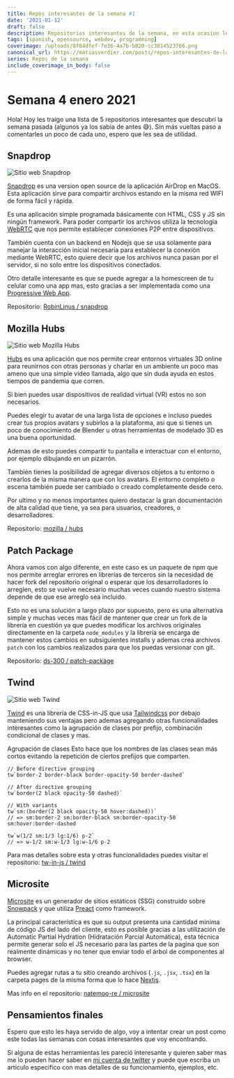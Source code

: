 ```yaml
---
title: Repos interesantes de la semana #1
date: '2021-01-12'
draft: false
description: Repositorios interesantes de la semana, en esta ocasion les traigo SnapDrop, Mozilla Hubs, Patch Package y Twind
tags: [spanish, opensource, webdev, programming]
coverimage: /uploads/8f84dfef-7e36-4a7b-b820-cc3814523766.png
canonical_url: https://matiasverdier.com/posts/repos-interesantes-de-la-semana-1
series: Repos de la semana
include_coverimage_in_body: false
---
```


# Semana 4 enero 2021

Hola! Hoy les traigo una lista de 5 repositorios interesantes que descubrí la semana pasada (algunos ya los sabia de antes 😅). Sin más vueltas paso a comentarles un poco de cada uno, espero que les sea de utilidad.

## Snapdrop

![Sitio web Snapdrop](https://dev-to-uploads.s3.amazonaws.com/i/8pkjtbaxogcea4qdovt8.png)

[Snapdrop](https://snapdrop.net/) es una version open source de la aplicación AirDrop en MacOS. Esta aplicación sirve para compartir archivos estando en la misma red WIFI de forma fácil y rápida.

Es una aplicación simple programada básicamente con HTML, CSS y JS sin ningún framework. Para poder compartir los archivos utiliza la tecnología [WebRTC](https://webrtc.org/) que nos permite establecer conexiones P2P entre dispositivos.

También cuenta con un backend en Nodejs que se usa solamente para manejar la interacción inicial necesaria para establecer la conexión mediante WebRTC, esto quiere decir que los archivos nunca pasan por el servidor, si no solo entre los dispositivos conectados.

Otro detalle interesante es que se puede agregar a la homescreen de tu celular como una app mas, esto gracias a ser implementada como una [Progressive Web App](https://web.dev/progressive-web-apps/).

Repositorio: [RobinLinus / snapdrop](https://github.com/RobinLinus/snapdrop)

## Mozilla Hubs

![Sitio web Mozilla Hubs](https://dev-to-uploads.s3.amazonaws.com/i/948j2xfely6ekl2fyke5.png)

[Hubs](https://hubs.mozilla.com/) es una aplicación que nos permite crear entornos virtuales 3D online para reunirnos con otras personas y charlar en un ambiente un poco mas ameno que una simple video llamada, algo que sin duda ayuda en estos tiempos de pandemia que corren.

Si bien puedes usar dispositivos de realidad virtual (VR) estos no son necesarios.

Puedes elegir tu avatar de una larga lista de opciones e incluso puedes crear tus propios avatars y subirlos a la plataforma, asi que si tienes un poco de conocimiento de Blender u otras herramientas de modelado 3D es una buena oportunidad.

Ademas de esto puedes compartir tu pantalla e interactuar con el entorno, por ejemplo dibujando en un pizarrón.

También tienes la posibilidad de agregar diversos objetos a tu entorno o crearlos de la misma manera que con los avatars. El entorno completo o escena también puede ser cambiado o creado completamente desde cero.

Por ultimo y no menos importantes quiero destacar la gran documentación de alta calidad que tiene, ya sea para usuarios, creadores, o desarrolladores.

Repositorio: [mozilla / hubs](https://github.com/mozilla/hubs)

## Patch Package

Ahora vamos con algo diferente, en este caso es un paquete de npm que nos permite arreglar errores en librerías de terceros sin la necesidad de hacer fork del repositorio original o esperar que los desarrolladores lo arreglen, esto se vuelve necesario muchas veces cuando nuestro sistema depende de que ese arreglo sea incluido.

Esto no es una solución a largo plazo por supuesto, pero es una alternativa simple y muchas veces mas fácil de mantener que crear un fork de la librería en cuestión ya que puedes modificar los archivos originales directamente en la carpeta `node_modules` y la librería se encarga de mantener estos cambios en subsiguientes installs y ademas crea archivos `patch` con los cambios realizados para que los puedas versionar con git.

Repositorio: [ds-300 / patch-package](https://github.com/ds300/patch-package)

## Twind

![Sitio web Twind](https://dev-to-uploads.s3.amazonaws.com/i/38ujkgsmhppxcf63idgs.png)

[Twind](https://twind.dev/) es una librería de CSS-in-JS que usa [Tailwindcss](https://tailwindcss.com/) por debajo manteniendo sus ventajas pero ademas agregando otras funcionalidades interesantes como la agrupación de clases por prefijo, combinación condicional de clases y mas.

Agrupación de clases
Esto hace que los nombres de las clases sean más cortos evitando la repetición de ciertos prefijos que comparten.

```
// Before directive grouping
tw`border-2 border-black border-opacity-50 border-dashed`

// After directive grouping
tw`border(2 black opacity-50 dashed)`

// With variants
tw`sm:(border(2 black opacity-50 hover:dashed))`
// => sm:border-2 sm:border-black sm:border-opacity-50 sm:hover:border-dashed

tw`w(1/2 sm:1/3 lg:1/6) p-2`
// => w-1/2 sm:w-1/3 lg:w-1/6 p-2
```

Para mas detalles sobre esta y otras funcionalidades puedes visitar el repositorio: [tw-in-js / twind](https://github.com/tw-in-js/twind)

## Microsite

[Microsite](https://github.com/natemoo-re/microsite) es un generador de sitios estáticos (SSG) construido sobre [Snowpack](https://www.snowpack.dev/) y que utiliza [Preact](https://preactjs.com/) como framework.

La principal característica es que su output presenta una cantidad minima de código JS del lado del cliente, esto es posible gracias a las utilización de Automatic Partial Hydration (Hidratación Parcial Automática), esta técnica permite generar solo el JS necesario para las partes de la pagina que son realmente dinámicas y no tener que enviar todo el árbol de componentes al browser.

Puedes agregar rutas a tu sitio creando archivos (`.js`, `.jsx`, `.tsx`) en la carpeta pages de la misma forma que lo hace [Nextjs](https://nextjs.org/).

Mas info en el repositorio: [natemoo-re / microsite](https://github.com/natemoo-re/microsite)

## Pensamientos finales

Espero que esto les haya servido de algo, voy a intentar crear un post como este todas las semanas con cosas interesantes que voy encontrando.

Si alguna de estas herramientas les pareció interesante y quieren saber mas me lo pueden hacer saber en [mi cuenta de twitter](https://twitter.com/matiasvj) y puede que escriba un articulo especifico con mas detalles de su funcionamiento, ejemplos, etc.
